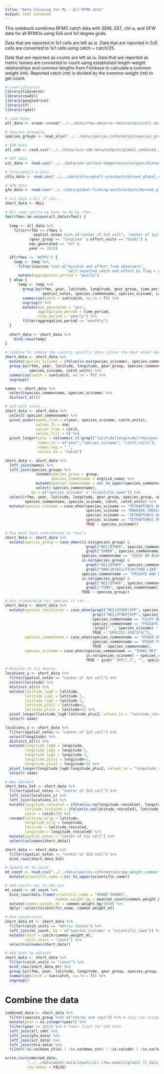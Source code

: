 ```yaml
---
title: "Data Cleaning for ML - All RFMO data"
output: html_notebook
---
```


This notebook combines RFMO catch data with SDM, SST, chl-a, and GFW data for all RFMOs using 5x5 and 1x1 degree grids.

Data that are reported in 1x1 cells are left as is. Data that are reported in 5x5 cells are converted to 1x1 cells using catch = catch/25. 

Data that are reported as counts are left as is. Data that are reported as metric tonnes are converted to count using established length-weight relationships and common lengths from Fishbase to calculate a common weight (mt). Reported catch (mt) is divided by the common weight (mt) to get count. 

```r
# Load Libraries
library(tidyverse)
library(readxl)
library(googledrive)
library(sf)
library(rgdal)
```

```r
# Load Data
all_data <- vroom::vroom("../../data/rfmo-observer-data/outputs/all_data.csv") 

# Species grouping
species_groups <- read_xlsx("../../data/species-information/species_groups.xlsx", sheet = "species_list")

# SDM data
all_sdm <- read.csv("../../data/iucn-sdm-data/outputs/global_combined_iucn_sdm_1x1.csv")

# SST data
sst_data <- read.csv("../../data/sea-surface-temperature/outputs/binned_global_sst_1x1.csv")

# Chlorophyll-A data
chla_data <- read.csv("../../data/chlorophyll-a/outputs/binned_global_chla_1x1.csv")

# GFW data
gfw_data <- read.csv("../../data/global-fishing-watch/outputs/binned_global_gfw_1x1.csv")
```

```r
# Cut down a bit if can... 
short_data <- NULL 

# But some splits we have to do by rfmo... 
for(rfmos in unique(all_data$rfmo)) { 
  
  temp <- all_data %>% 
    filter(rfmo == rfmos &
             spatial_notes %in% c("center of 5x5 cell", "center of 1x1 cell") &
           (gear_group == "longline" & effort_units == "hooks") &
           was_generated == "no" &
           year <= 2018)

  if(rfmos == "WCPFC") { 
    temp <- temp %>% 
      filter(sources %in% c("bycatch and effort from observers",
                            "self-reported catch and effort by flag + year")) %>% 
      mutate(aggregation_period = "yearly")
  } else { 
      temp <- temp %>%
        group_by(rfmo, year, latitude, longitude, gear_group, time_period, effort_units,
                 spatial_notes, species_commonname, species_sciname, catch_units) %>% 
        summarise(catch = sum(catch, na.rm = T)) %>% 
        ungroup() %>% 
        mutate(was_generated = "yes", 
               aggregation_period = time_period, 
               time_period = "yearly") %>% 
        filter(aggregation_period == "monthly")
  }
  
  short_data <- short_data %>% 
    bind_rows(temp)
} 

# Combine to remove the country specific data (since the best model doesn't use it)
short_data <- short_data %>% 
  mutate(species_sciname = ifelse(is.na(species_sciname), species_commonname, species_sciname)) %>%
  group_by(rfmo, year, latitude, longitude, gear_group, species_commonname, spatial_notes,
           species_sciname, catch_units) %>% 
  summarise(catch = sum(catch, na.rm = T)) %>% 
  ungroup() 

names <- short_data %>% 
  select(species_commonname, species_sciname) %>% 
  distinct_all()

# pad with zeros...
short_data <- short_data %>%
  select(-species_commonname) %>%
  pivot_wider(names_from = c(year, species_sciname, catch_units),
              values_fn = sum,
              values_from = catch,
              values_fill = 0) %>%
  pivot_longer(cols = colnames(.)[!grepl("latitude|longitude|rfmo|gear_group|spatial_notes", colnames(.))],
               names_to = c("year","species_sciname", "catch_units"),
               names_sep = "_",
               values_to = "catch")

short_data <- short_data %>% 
  left_join(names) %>% 
  left_join(species_groups %>% 
              rename(species_group = group, 
                     species_commonname = english_name) %>% 
              mutate(species_commonname = str_to_upper(species_commonname)) %>% 
              select(-species_commonname),
            by = c("species_sciname" = "scientific_name")) %>% 
  select(rfmo, year, latitude, longitude, gear_group, species_group, spatial_notes,
         species_commonname, species_sciname, catch, catch_units) %>%
  mutate(species_sciname = case_when(species_sciname == "TETRAPTURUS AUDAX" ~ "KAJIKIA AUDAX",
                                     species_sciname == "MAKAIRA INDICA" ~ "ISTIOMPAX INDICA", 
                                     species_sciname == "TETRAPTURUS ALBIDUS" ~ "KAJIKIA ALBIDA",
                                     species_sciname == "TETRAPTURUS PFLUEGERI" ~ "TETRAPTURUS PFLUEGERI", 
                                     TRUE ~ species_sciname))

# how much data contributed to "nei"s
short_data <- short_data %>% 
  mutate(species_group = case_when(is.na(species_group) & 
                                     grepl("NEI|OTHER", species_commonname) & 
                                     grepl("SHARK", species_commonname) ~ "sharks and rays", 
                                   species_commonname == "SILKY OR BLACKTIP SHARK" ~ "sharks and rays",
                                   is.na(species_group) & 
                                     grepl("NEI|OTHER", species_commonname) & 
                                     grepl("MARLIN|BILLFISH|TUNA-LIKE", species_commonname) ~ "tuna-like species", 
                                   species_commonname == "FRIGATE AND BULLET TUNAS" ~ "tunas",
                                   is.na(species_group) & 
                                     grepl("NEI|OTHER", species_commonname) & 
                                     grepl("TUNA", species_commonname) ~ "tunas",
                                   TRUE ~ species_group))

# Now standardize nei species if can...
short_data <- short_data %>%
  mutate(species_resolution = case_when(grepl("NEI|OTHER|SPP", species_commonname) ~ "NEI",
                                        grepl("NEI|OTHER|SPP", species_sciname) ~ "NEI",
                                        species_commonname == "SILKY OR BLACKTIP SHARK" ~ "NEI",
                                        species_commonname == "FRIGATE AND BULLET TUNAS" ~ "NEI",
                                        !grepl(" ", species_sciname) ~ "NEI",
                                        TRUE ~ "SPECIES SPECIFIC"),
         species_commonname = case_when(species_commonname == "OTHER SHARKS" ~ "SHARKS NEI",
                                        species_commonname == "OTHER TUNA" ~ "TUNAS NEI",
                                        TRUE ~ species_commonname),
         species_sciname = case_when(species_commonname == "TUNAS NEI" ~ "THUNNUS",
                                     is.na(species_sciname) ~ species_commonname,
                                     TRUE ~ gsub(" SPP|[.]", "", species_sciname)))
```

```r
# Rescale to 1x1 degree 
locations_y <- short_data %>%
  filter(spatial_notes == "center of 5x5 cell") %>% 
  select(latitude) %>%
  distinct_all() %>%
  mutate(latitude_lag0 = latitude,
         latitude_lag1 = latitude-1,
         latitude_lag2 = latitude-2,
         latitude_plus1 = latitude+1,
         latitude_plus2 = latitude+2) %>%
  pivot_longer(latitude_lag0:latitude_plus2, values_to = "latitude_rescaled") %>%
  select(-name)

locations_x <- short_data %>%
  filter(spatial_notes == "center of 5x5 cell") %>% 
  select(longitude) %>%
  distinct_all() %>%
  mutate(longitude_lag0 = longitude,
         longitude_lag1 = longitude-1,
         longitude_lag2 = longitude-2,
         longitude_plus1 = longitude+1,
         longitude_plus2 = longitude+2) %>%
  pivot_longer(longitude_lag0:longitude_plus2, values_to = "longitude_rescaled") %>%
  select(-name)

# New dataset
short_data_5x5 <- short_data %>%
  filter(spatial_notes == "center of 5x5 cell") %>%  
  left_join(locations_y) %>%
  left_join(locations_x) %>%
  mutate(longitude_rescaled = ifelse(is.na(longitude_rescaled), longitude, longitude_rescaled),
         latitude_rescaled = ifelse(is.na(latitude_rescaled), latitude, latitude_rescaled),
         catch = catch/25) %>%
  rename(latitude_orig = latitude,
         longitude_orig = longitude,
         latitude = latitude_rescaled,
         longitude = longitude_rescaled) %>% 
  mutate(spatial_notes = "center of 1x1 cell") %>% 
  select(colnames(short_data))

short_data <- short_data %>% 
  filter(spatial_notes != "center of 5x5 cell") %>% 
  bind_rows(short_data_5x5)
```

```r
# Update mt to count
mt_count <- read.csv("../../data/species-information/spp_weight_comparison.csv") %>% 
  mutate(scientific_name = str_to_upper(scientific_name)) 

# Add sharks nei to the mix
mt_count <- mt_count %>% 
  bind_rows(data.frame(scientific_name = "OTHER SHARKS", 
                       common_weight_kg = mean(mt_count$common_weight_kg, na.rm = T))) %>% 
  mutate(common_weight_mt = common_weight_kg/1000) %>% 
  dplyr::select(scientific_name, common_weight_mt)

# Run conversions
short_data_mt <- short_data %>% 
  filter(catch_units == "metric tonnes") %>% 
  left_join(mt_count, by = c("species_sciname" = "scientific_name")) %>% 
  mutate(catch = catch/common_weight_mt, 
         catch_units = "count") %>%
  select(colnames(short_data))

# Add back to dataset
short_data <- short_data %>% 
  filter(catch_units == "count") %>% 
  bind_rows(short_data_mt) %>% 
  group_by(rfmo, year, latitude, longitude, gear_group, species_group, spatial_notes, species_commonname, species_sciname, catch_units, species_resolution) %>% 
  summarise(catch = sum(catch, na.rm = T)) %>% 
  ungroup()
```

# Combine the data

```r
combined_data <- short_data %>%
  filter(species_group %in% c("sharks and rays")) %>% # only run using shark and ray datasets
  mutate(year = as.integer(year)) %>% 
  filter(year >= 2012) %>% # lower limit for GFW data
  left_join(all_sdm) %>% 
  left_join(gfw_data) %>% 
  left_join(sst_data) %>% 
  left_join(chla_data) %>% 
  filter(!is.na(mean_chla) | !is.na(mean_sst) | !is.na(sdm) | !is.na(total_fishing_kwh))

write.csv(combined_data, 
          "../../data/model-data/inputs/all-rfmo-models/global_ll_data_1x1.csv", 
          row.names = FALSE)
```
